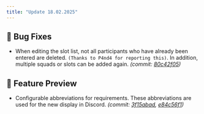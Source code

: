 ```yaml
---
title: "Update 18.02.2025"
---
```



<Releases server="2.16.2" serverNew frontend="1.15.2" frontendNew/>

## 🐞 Bug Fixes

* When editing the slot list, not all participants who have already been entered are deleted. `(Thanks to P4nd4 for reporting this)`. In addition, multiple squads or slots can be added again. _(commit: [80c42f05](https://github.com/Alf-Melmac/slotbotServer/commit/80c42f050adfd14de8873e3f359c790edfd6d7db))_

## 🔮 Feature Preview

* Configurable abbreviations for requirements. These abbreviations are used for the new display in Discord. _(commit: [3f15abad](https://github.com/Alf-Melmac/slotbot-frontend/commit/3f15abad7c50af2a4a82eb4f051ec8736181e72b), [e84c56f1](https://github.com/Alf-Melmac/slotbotServer/commit/e84c56f12c878dacfbbd191897ac4c34178d71f2))_

